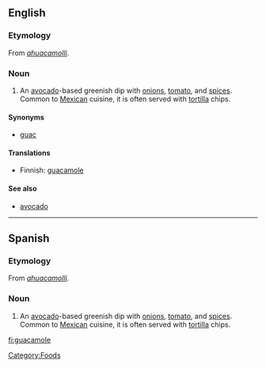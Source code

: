 ==English==
{{wikipedia}}

===Etymology===
From {{Nahu.}} ''[[ahuacamolli]]''.

===Noun===
{{en-noun|-}}

# An [[avocado]]-based greenish dip with [[onion]]s, [[tomato]], and [[spice]]s. Common to [[Mexican]] cuisine, it is often served with [[tortilla]] chips.

====Synonyms====
* {{sense|avacado-based greenish dip}} {{qulifier|informal}} [[guac]]

====Translations====
{{trans-top|avocado-based greenish dip}}
* Finnish: [[#Finnish|guacamole]]
{{trans-mid}}
{{trans-bottom}}

====See also====
* [[avocado]]

----

==Spanish==

===Etymology===
From {{Nahu.}} ''[[ahuacamolli]]''.

===Noun===
{{es-noun-m}}

# An [[avocado]]-based greenish dip with [[onion]]s, [[tomato]], and [[spice]]s. Common to [[Mexican]] cuisine, it is often served with [[tortilla]] chips.

[[Category:Foods]]

[[fi:guacamole]]
